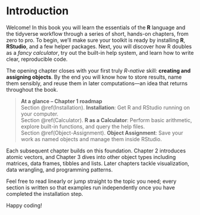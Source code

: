 # Introduction {#introduction}

Welcome! In this book you will learn the essentials of the **R** language and the tidyverse workflow through a series of short, hands-on chapters, from zero to pro. To begin, we'll make sure your toolkit is ready by installing **R**, **RStudio**, and a few helper packages. Next, you will discover how R doubles as a *fancy calculator*, try out the built-in help system, and learn how to write clear, reproducible code.

The opening chapter closes with your first truly *R-native* skill: **creating and assigning objects**. By the end you will know how to store results, name them sensibly, and reuse them in later computations—an idea that returns throughout the book.

> **At a glance – Chapter 1 roadmap**  
> Section \@ref(Installation). **Installation**: Get R and RStudio running on your computer.  
> Section \@ref(Calculator). **R as a Calculator**: Perform basic arithmetic, explore built-in functions, and query the help files.  
> Section \@ref(Object-Assignment). **Object Assignment**: Save your work as named objects and manage them inside RStudio.  

Each subsequent chapter builds on this foundation. Chapter 2 introduces atomic vectors, and Chapter 3 dives into other object types including matrices, data frames, tibbles and lists. Later chapters tackle visualization, data wrangling, and programming patterns. 

Feel free to read linearly or jump straight to the topic you need; every section is written so that examples run independently once you have completed the installation step.

Happy coding!


